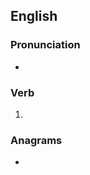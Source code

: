 ==English==

===Pronunciation===
* {{IPA|en|/ˈkɹʌstɪd/}}

===Verb===
{{head|en|verb form}}

# {{en-past of|crust}}

===Anagrams===
* {{anagrams|en|a=cderstu|crudest|decrust|decurts|reducts}}